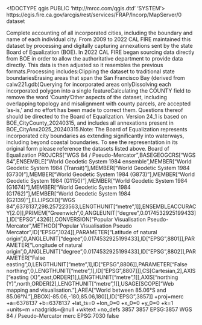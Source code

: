 <!DOCTYPE qgis PUBLIC 'http://mrcc.com/qgis.dtd' 'SYSTEM'>
<qgis version="3.36.1-Maidenhead">
  <identifier>https://egis.fire.ca.gov/arcgis/rest/services/FRAP/Incorp/MapServer/0</identifier>
  <parentidentifier></parentidentifier>
  <language></language>
  <type>dataset</type>
  <title>City Boundaries</title>
  <abstract>Complete accounting of all incorporated cities, including the boundary and name of each individual city. From 2009 to 2022 CAL FIRE maintained this dataset by processing and digitally capturing annexations sent by the state Board of Equalization (BOE). In 2022 CAL FIRE began sourcing data directly from BOE in order to allow the authoritative department to provide data directly. This data is then adjusted so it resembles the previous formats.Processing includes:Clipping the dataset to traditional state boundariesErasing areas that span the San Francisco Bay (derived from calw221.gdb)Querying for incorporated areas onlyDissolving each incorporated polygon into a single featureCalculating the COUNTY field to remove the word 'County'Other aspects of the dataset, including overlapping topology and misalignment with county parcels, are accepted 'as-is,' and no effort has been made to correct them. Questions thereof should be directed to the Board of Equalization. Version 24_1 is based on BOE_CityCounty_20240315, and includes all annexations present in BOE_CityAnx2025_20240315.Note: The Board of Equalization represents incorporated city boundaries as extending significantly into waterways, including beyond coastal boundaries. To see the representation in its original form please reference the datasets listed above.</abstract>
  <links>
    <link name="Source" url="https://egis.fire.ca.gov/arcgis/rest/services/FRAP/Incorp/MapServer/0" mimeType="" size="" type="WWW:LINK" format="" description=""/>
  </links>
  <dates/>
  <fees></fees>
  <rights>Board of Equalization</rights>
  <encoding></encoding>
  <crs>
    <spatialrefsys nativeFormat="Wkt">
      <wkt>PROJCRS["WGS 84 / Pseudo-Mercator",BASEGEOGCRS["WGS 84",ENSEMBLE["World Geodetic System 1984 ensemble",MEMBER["World Geodetic System 1984 (Transit)"],MEMBER["World Geodetic System 1984 (G730)"],MEMBER["World Geodetic System 1984 (G873)"],MEMBER["World Geodetic System 1984 (G1150)"],MEMBER["World Geodetic System 1984 (G1674)"],MEMBER["World Geodetic System 1984 (G1762)"],MEMBER["World Geodetic System 1984 (G2139)"],ELLIPSOID["WGS 84",6378137,298.257223563,LENGTHUNIT["metre",1]],ENSEMBLEACCURACY[2.0]],PRIMEM["Greenwich",0,ANGLEUNIT["degree",0.0174532925199433]],ID["EPSG",4326]],CONVERSION["Popular Visualisation Pseudo-Mercator",METHOD["Popular Visualisation Pseudo Mercator",ID["EPSG",1024]],PARAMETER["Latitude of natural origin",0,ANGLEUNIT["degree",0.0174532925199433],ID["EPSG",8801]],PARAMETER["Longitude of natural origin",0,ANGLEUNIT["degree",0.0174532925199433],ID["EPSG",8802]],PARAMETER["False easting",0,LENGTHUNIT["metre",1],ID["EPSG",8806]],PARAMETER["False northing",0,LENGTHUNIT["metre",1],ID["EPSG",8807]]],CS[Cartesian,2],AXIS["easting (X)",east,ORDER[1],LENGTHUNIT["metre",1]],AXIS["northing (Y)",north,ORDER[2],LENGTHUNIT["metre",1]],USAGE[SCOPE["Web mapping and visualisation."],AREA["World between 85.06°S and 85.06°N."],BBOX[-85.06,-180,85.06,180]],ID["EPSG",3857]]</wkt>
      <proj4>+proj=merc +a=6378137 +b=6378137 +lat_ts=0 +lon_0=0 +x_0=0 +y_0=0 +k=1 +units=m +nadgrids=@null +wktext +no_defs</proj4>
      <srsid>3857</srsid>
      <srid>3857</srid>
      <authid>EPSG:3857</authid>
      <description>WGS 84 / Pseudo-Mercator</description>
      <projectionacronym>merc</projectionacronym>
      <ellipsoidacronym>EPSG:7030</ellipsoidacronym>
      <geographicflag>false</geographicflag>
    </spatialrefsys>
  </crs>
  <extent>
    <spatial crs="EPSG:3857" minz="nan" dimensions="2" minx="-13833620.62179999984800816" miny="3833650.44570000004023314" maxx="-12747634.14629999920725822" maxy="5157136.12000000011175871" maxz="nan"/>
  </extent>
</qgis>
